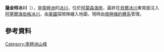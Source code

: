 {{coord|85|23|S|163|50|W|display=title}}

'''薩金特冰川'''（{{lang-en|Sargent Glacier}}），是[[南極洲|南極洲]]的[[冰川|冰川]]，位於[[阿蒙森海岸|阿蒙森海岸]]，最終在[[貝爾冰川|貝爾冰川]]東南面注入[[阿塞爾海伯格冰川|阿塞爾海伯格冰川]]，由[[美國|美國]]探險隊繪入地圖，現時由[[南極條約體系|南極條約體系]]管理。

==參考資料==
{{usgs-gazetteer}}

{{Antarctica-geo-stub}}
[[Category:南極洲山峰|Category:南極洲山峰]]